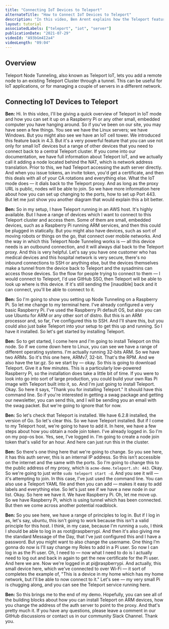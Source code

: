 ```yaml
---
title: "Connecting IoT Devices to Teleport"
alternateTitle: "How to Connect IoT Devices to Teleport"
description: "In this video, Ben Arent explains how the Teleport feature called Teleport IoT, or node tunneling, works."
layout: tutorial
associatedLabels: ["teleport", "iot", "server"]
publicationDate: "2021-07-29"
videoId: "A93bGm4I2a4"
videoLength: "09:04"
---
```


## Overview

Teleport Node Tunneling, also known as Teleport IoT, lets you add a remote node to an existing Teleport Cluster through a tunnel. This can be useful for IoT applications, or for managing a couple of servers in a different network.

## Connecting IoT Devices to Teleport

**Ben:** Hi. In this video, I'll be giving a quick overview of Teleport in IoT mode and how you can set it up on a Raspberry Pi or any other small, embedded computer you have hanging around. So if you've been on our site, you may have seen a few things. You see we have the Linux servers; we have Windows. But you might also see we have an IoT cell tower. We introduced this feature back in 4.3. But it's a very powerful feature that you can use not only for small IoT devices but a range of other devices that you need to connect back to a central Teleport cluster. If you come into our documentation, we have full information about Teleport IoT, and we actually call it adding a node located behind the NAT, which is network address translation. Prior to this, we had Teleport accessing the auth server directly. And when you issue tokens, an invite token, you'd get a certificate, and then this deals with all of your CA rotations and everything else. What the IoT mode does — it dials back to the Teleport proxy. And as long as the proxy URL is public, nodes will be able to join. So we have more information here about how you can set up changing to the ports, how to set up Port 443. But let me just show you another diagram that would explain this a bit better.

**Ben:** So in my setup, I have Teleport running in an AWS host. It's highly available. But I have a range of devices which I want to connect to this Teleport cluster and access them. Some of them are small, embedded devices, such as a Raspberry Pi running ARM services, and then this could be plugged in statically. But you might also have devices, such as sort of moving robots or things on the go, that connect over mobile networks. And the way in which this Teleport Node Tunneling works is — all this device needs is an outbound connection, and it will always dial back to the Teleport proxy. And this is very helpful. Let's say you have one customer who has medical devices and this hospital network is very secure, there's no inbound connections to SSH or anything else, but the devices themselves make a tunnel from the device back to Teleport and the sysadmins can access those devices. So the flow for people trying to connect to them — I would connect to Teleport, I'd use GitHub SSO, then Teleport will be able to look up where is this device. If it's still sending the [inaudible] back and it can connect, you'll be able to connect to it.

**Ben:** So I'm going to show you setting up Node Tunneling on a Raspberry Pi. So let me change to my terminal here. I've already configured a very basic Raspberry Pi. I've used the Raspberry Pi default OS, but also you can use Ubuntu for ARM or any other sort of distro. But this is an ARM processor and, so far, I've configured this to SSH. And I'll share this, but you could also just bake Teleport into your setup to get this up and running. So I have it installed. So let's get started by installing Teleport.

**Ben:** So to get started, I come here and I'm going to install Teleport on this node. So if we come down here to Linux, you can see we have a range of different operating systems. I'm actually running 32-bits ARM. So we have two ARMs. So it's this one here, ARMv7, 32-bit. That's the RPM. And we also have the tar.gz. So we start by — okay. So this is going to download Teleport. Give it a few minutes. This is a particularly low-powered Raspberry Pi, so the installation does take a little bit of time. If you were to look into go into sort of large production, you could build your own Ras Pi image with Teleport built into it, so. And I'm just going to install Teleport. Okay. So here it says, "Thank you for installing Teleport." It should have this command line. So if you're interested in getting a swag package and getting our newsletter, you can send this, and I will be sending you an email with the swag packet. But we're going to ignore that for now.

**Ben:** So let's check that Teleport is installed. We have 6.2.8 installed, the version of Go. So let's clear this. So we have Teleport installed. But if I come to my Teleport host, we're going to have to add it. In here, we have a few steps about how you obtain a node join token. I've already logged in. So I'm on my pop-os box. Yes, see, I've logged in. I'm going to create a node join token that's valid for an hour. And here can just run this in the cluster.

**Ben:** So there's one thing here that we're going to change. So you see here, it has this auth server, this is an internal IP address. So this isn't accessible on the internet and the same with the ports. So I'm going to change this to the public address of my proxy, which is `acme-demo.teleport.sh: 443`. Okay. So we're going to just write `sudo teleport start -d`. And you see it will — it's attempting to join. In this case, I've just used the command line. You can also use a Teleport YAML file and then you can add — makes it easy to add labels and everything else. So let's just see if we have a new node in our list. Okay. So here we have it. We have Raspberry Pi. Oh, let me move up. So we have Raspberry Pi, which is using tunnel which has been connected. But then we come across another potential roadblock.

**Ben:** So you see here, we have a range of principles to log in. But if I log in as, let's say, ubuntu, this isn't going to work because this isn't a valid principle for this host. I think, in my case, because I'm running a `sudo`, I think I should be able to log in as root@raspberrypi. And then it's also giving me the standard Message of the Day, that I've just configured this and I have a password. But you might want to also change the username. One thing I’m gonna do now is I'll say change my Roles to add in a Pi user. So now I can log in as the Pi user. Oh, I need to — now what I need to do is I actually need to log out and back in again to get the new certificate for the Pi user. And here we are. Now we're logged in at pi@raspberrypi. And actually, this small device here, which we've connected to over Wi-Fi — it sort of completes the example of, "This is a device in my home which has my home network, but I'll be able to now connect to it." Let's see — my very small Pi is chugging along, and you can see the Teleport service running here.

**Ben:** So this brings me to the end of my demo. Hopefully, you can see all of the building blocks about how you can install Teleport on ARM devices, how you change the address of the auth server to point to the proxy. And that's pretty much it. If you have any questions, please leave a comment in our GitHub discussions or contact us in our community Slack Channel. Thank you.
